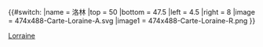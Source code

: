 {{#switch:{{{1}}}
|name   = 洛林
|top    = 50
|bottom = 47.5
|left   = 4.5
|right  = 8
|image  = 474x488-Carte-Loraine-A.svg
|image1 = 474x488-Carte-Loraine-R.png
}}<noinclude>{{Location map/Info}}
{{Documentation}}

[[Category:法國各大區地理位置圖模板|Lorraine]]

</noinclude>